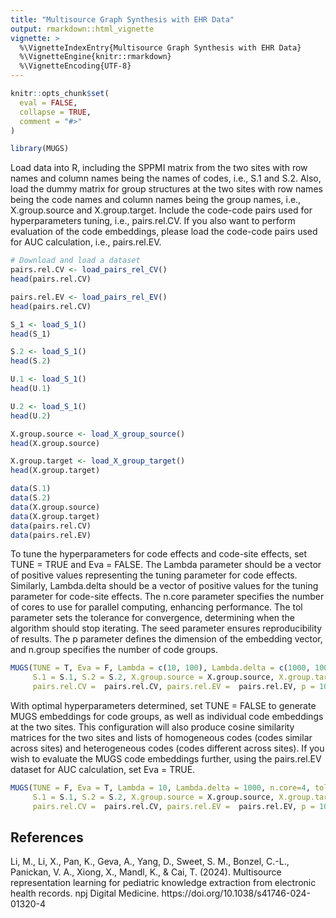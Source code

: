 ```yaml
---
title: "Multisource Graph Synthesis with EHR Data"
output: rmarkdown::html_vignette
vignette: >
  %\VignetteIndexEntry{Multisource Graph Synthesis with EHR Data}
  %\VignetteEngine{knitr::rmarkdown}
  %\VignetteEncoding{UTF-8}
---
```


```r
knitr::opts_chunk$set(
  eval = FALSE,
  collapse = TRUE,
  comment = "#>"
)
```

```r
library(MUGS)
```

Load data into R, including the SPPMI matrix from the two sites with row names and column names being the names of codes, i.e., S.1 and S.2. Also, load the dummy matrix for group structures at the two sites with row names being the code names and column names being the group names, i.e., X.group.source and X.group.target. Include the code-code pairs used for hyperparameters tuning, i.e., pairs.rel.CV. If you also want to perform evaluation of the code embeddings, please load the code-code pairs used for AUC calculation, i.e., pairs.rel.EV.

```r
# Download and load a dataset
pairs.rel.CV <- load_pairs_rel_CV()
head(pairs.rel.CV)

pairs.rel.EV <- load_pairs_rel_EV()
head(pairs.rel.CV)

S_1 <- load_S_1()
head(S_1)

S.2 <- load_S_1()
head(S.2)

U.1 <- load_S_1()
head(U.1)

U.2 <- load_S_1()
head(U.2)

X.group.source <- load_X_group_source()
head(X.group.source)

X.group.target <- load_X_group_target()
head(X.group.target)
```

```r
data(S.1)
data(S.2)
data(X.group.source)
data(X.group.target)
data(pairs.rel.CV)
data(pairs.rel.EV)
```


To tune the hyperparameters for code effects and code-site effects, set TUNE = TRUE and Eva = FALSE. The Lambda parameter should be a vector of positive values representing the tuning parameter for code effects. Similarly, Lambda.delta should be a vector of positive values for the tuning parameter for code-site effects. The n.core parameter specifies the number of cores to use for parallel computing, enhancing performance. The tol parameter sets the tolerance for convergence, determining when the algorithm should stop iterating. The seed parameter ensures reproducibility of results. The p parameter defines the dimension of the embedding vector, and n.group specifies the number of code groups.

```r
MUGS(TUNE = T, Eva = F, Lambda = c(10, 100), Lambda.delta = c(1000, 10000), n.core=4, tol=1, seed=1, 
     S.1 = S.1, S.2 = S.2, X.group.source = X.group.source, X.group.target=X.group.target, 
     pairs.rel.CV =  pairs.rel.CV, pairs.rel.EV =  pairs.rel.EV, p = 10, n.group = 400)
```

With optimal hyperparameters determined, set TUNE = FALSE to generate MUGS embeddings for code groups, as well as individual code embeddings at the two sites. This configuration will also produce cosine similarity matrices for the two sites and lists of homogeneous codes (codes similar across sites) and heterogeneous codes (codes different across sites). If you wish to evaluate the MUGS code embeddings further, using the pairs.rel.EV dataset for AUC calculation, set Eva = TRUE.

```r
MUGS(TUNE = F, Eva = T, Lambda = 10, Lambda.delta = 1000, n.core=4, tol=1, seed=1, 
     S.1 = S.1, S.2 = S.2, X.group.source = X.group.source, X.group.target=X.group.target, 
     pairs.rel.CV =  pairs.rel.CV, pairs.rel.EV =  pairs.rel.EV, p = 10, n.group = 400)
```

## References

Li, M., Li, X., Pan, K., Geva, A., Yang, D., Sweet, S. M., Bonzel, C.-L., Panickan, V. A., Xiong, X., Mandl, K., & Cai, T. (2024). Multisource representation learning for pediatric knowledge extraction from electronic health records. npj Digital Medicine. https://doi.org/10.1038/s41746-024-01320-4


